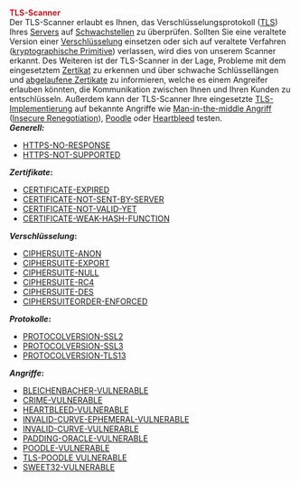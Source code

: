 
<br>

'''<span style="color:#c31622">TLS-Scanner<span>'''
<br>

Der TLS-Scanner erlaubt es Ihnen, das Verschlüsselungsprotokoll ([[Transport Layer Security|TLS]]) Ihres [[Server|Servers]] auf [[Schwachstellen]] zu überprüfen. Sollten Sie eine veraltete Version einer [[Verschlüsselung]] einsetzen oder sich auf veraltete Verfahren ([https://de.wikipedia.org/wiki/Kryptographisches_Primitiv kryptographische Primitive]) verlassen, wird dies von unserem Scanner erkannt. Des Weiteren ist der TLS-Scanner in der Lage, Probleme mit dem eingesetztem [[Zertifikate|Zertikat]] zu erkennen und über schwache Schlüssellängen und [[Zertifikate#Was_tun.2C_wenn_ein_SSL-Zertifikat_abgelaufen_ist.3F|abgelaufene Zertikate]] zu informieren, welche es einem Angreifer erlauben könnten, die Kommunikation zwischen Ihnen und Ihren Kunden zu entschlüsseln. Außerdem kann der TLS-Scanner Ihre eingesetzte [[Transport Layer Security|TLS-Implementierung]] auf bekannte Angriffe wie [[Man-in-the-middle|Man-in-the-middle Angriff]] ([[Man-in-the-middle|Insecure Renegotiation]]), [[Poodle]] oder [[Heartbleed-Schwachstelle/DE/Background|Heartbleed]] testen. <!--[https://www.siwecos.de/wiki/Kategorie:TLS-Scanner Checks des TLS-Scanners]--> <br>

'''''Generell:'''''
*[[Reaktionszeit-Ueberschritten/DE | HTTPS-NO-RESPONSE]]<br>
*[[Keine-TLS-Unterstuetzung/DE|HTTPS-NOT-SUPPORTED]]
'''''Zertifikate'':'''
*[[Zertifikat-Abgelaufen/DE|CERTIFICATE-EXPIRED]]<br>
*[[Zertifikat-Nicht-Gesendet/DE|CERTIFICATE-NOT-SENT-BY-SERVER]]<br>
*[[Zertifikat-Nicht-Gueltig/DE|CERTIFICATE-NOT-VALID-YET]]<br>
*[[Schwache-Verschluesselung/DE|CERTIFICATE-WEAK-HASH-FUNCTION]]
'''''Verschlüsselung'':'''
*[[Schluesselaustauschverfahren/DE|CIPHERSUITE-ANON]]<br>
*[[Geschwaechtes-Verschluesselungsprotokoll/DE|CIPHERSUITE-EXPORT]]<br>
*[[Unverschluesselte-Kommunikation/DE|CIPHERSUITE-NULL]]<br>
*[[Unsichere-RC4-Verschluesselungsmethodik/DE|CIPHERSUITE-RC4]]<br>
*[[Schwaches-DES-Verschluesselungsprotokoll/DE|CIPHERSUITE-DES]]<br>
*[[Verschluesselungsmethode-Client/DE|CIPHERSUITEORDER-ENFORCED]]
'''''Protokolle'':'''
*[[Veraltete-Protokollversion-SSL2/DE|PROTOCOLVERSION-SSL2]]<br>
*[[Veraltete-Protokollversion-SSL3/DE|PROTOCOLVERSION-SSL3]]<br>
*[[Protokollversion-TLS13-Gefunden/DE|PROTOCOLVERSION-TLS13]]<br>
'''''Angriffe'':'''
*[[Bleichenbacher-Schwachstelle/DE|BLEICHENBACHER-VULNERABLE]]<br>
*[[Crime-Schwachstelle/DE|CRIME-VULNERABLE]]<br>
*[[Heartbleed-Schwachstelle/DE|HEARTBLEED-VULNERABLE]]<br>
*[[Invalid-Curve-Ephemeral-Schwachstelle/DE|INVALID-CURVE-EPHEMERAL-VULNERABLE]]<br>
*[[Invalid-Curve-Schwachstelle/DE|INVALID-CURVE-VULNERABLE]]<br>
*[[PADDING-ORACLE-Schwachstelle/DE|PADDING-ORACLE-VULNERABLE]]<br>
*[[POODLE-Schwachstelle/DE|POODLE-VULNERABLE]]<br>
*[[TLS-POODLE-Schwachstelle/DE|TLS-POODLE VULNERABLE]]<br>
*[[Sweet32-Schwachstelle/DE|SWEET32-VULNERABLE]]<br>
